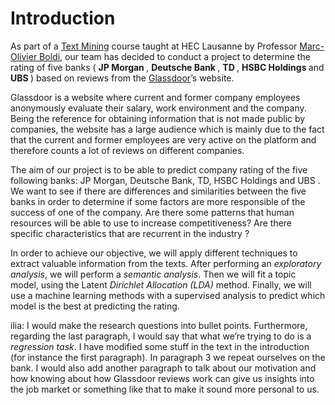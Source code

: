 # Introduction

As part of a [Text Mining](https://hecnet.unil.ch/hec/syllabus/descriptif/2441) course taught at HEC Lausanne by Professor [Marc-Olivier Boldi](https://hecnet.unil.ch/hec/recherche/fiche?pnom=mboldi&dyn_lang=en), our team has decided to conduct a project to determine the rating of five banks ( **JP Morgan **,  **Deutsche Bank **,  **TD **,  **HSBC Holdings ** and  **UBS **) based on reviews from the [Glassdoor](http://glassdoor.com/)'s website. </p>

Glassdoor is a website where current and former company employees anonymously evaluate their salary, work environment and the company. Being the reference for obtaining information that is not made public by companies, the website has a large audience which is mainly due to the fact that the current and former employees are very active on the platform and therefore counts a lot of reviews on different companies. </p>

The aim of our project is to be able to predict company rating of the five following banks: JP Morgan, Deutsche Bank, TD, HSBC Holdings and UBS . We want to see if there are differences and similarities between the five banks in order to determine if some factors are more responsible of the success of one of the company. Are there some patterns that human resources will be able to use to increase competitiveness? Are there specific characteristics that are recurrent in the industry ? </p>

In order to achieve our objective, we will apply different techniques to extract valuable information from the texts. After performing an *exploratory analysis*, we will perform a *semantic analysis*. Then we will fit a topic model, using the Latent  *Dirichlet Allocation (LDA)* method. Finally, we will use a machine learning methods with a supervised analysis to predict which model is the best at predicting the rating. </p>


ilia: I would make the research questions into bullet points. Furthermore, regarding the last paragraph, I would say that what we're trying to do is a *regression task*. I have modified some stuff in the text in the introduction (for instance the first paragraph). In paragraph 3 we repeat ourselves on the bank. I would also add another paragraph to talk about our motivation and how knowing about how Glassdoor reviews work can give us insights into the job market or something like that to make it sound more personal to us.